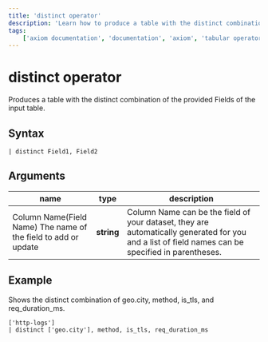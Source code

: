 ```yaml
---
title: 'distinct operator'
description: 'Learn how to produce a table with the distinct combination of the provided fields of your dataset.'
tags:
    ['axiom documentation', 'documentation', 'axiom', 'tabular operators', 'distinct operator']
---
```



# distinct operator

Produces a table with the distinct combination of the provided Fields of the input table.

## Syntax

```apl copy
| distinct Field1, Field2
```

<RunInPlayGround 
    href="https://play.axiom.co/axiom-play-qf1k/explorer?initForm=%7B%22apl%22%3A%22%5B%27sample-http-logs%27%5D%5Cn%7C%20distinct%20content_type%2C%20method%22%2C%22queryOptions%22%3A%7B%22quickRange%22%3A%2230d%22%7D%7D" 
    target="_blank" 
    rel="noopener noreferrer"
/>

## Arguments

| **name**     | **type** | **description**  |                                
| --------------------------------------- | ----------- | ---------------------------|                                                                                                                          
| Column Name(Field Name) The name of the field to add or update | **string** | Column Name can be the field of your dataset, they are automatically generated for you and a list of field names can be specified in parentheses.|

## Example

Shows the distinct combination of geo.city, method, is_tls, and req_duration_ms.

```apl copy
['http-logs']
| distinct ['geo.city'], method, is_tls, req_duration_ms
```

<RunInPlayGround 
    href="https://play.axiom.co/axiom-play-qf1k/explorer?initForm=%7B%22apl%22%3A%22%5B%27sample-http-logs%27%5D%5Cn%7C%20distinct%20content_type%2C%20method%22%2C%22queryOptions%22%3A%7B%22quickRange%22%3A%2230d%22%7D%7D" 
    target="_blank" 
    rel="noopener noreferrer"
/>

